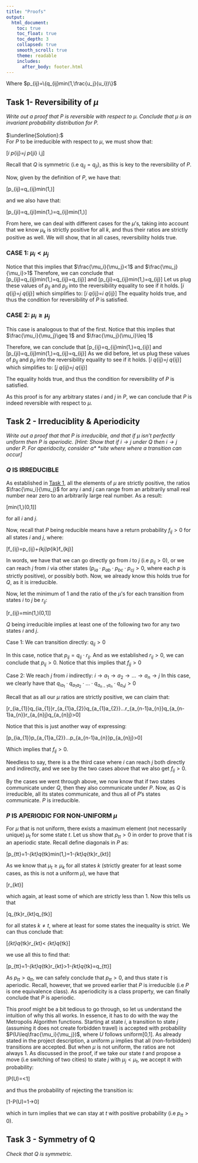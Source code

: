 ```yaml
---
title: "Proofs"
output:
  html_document:
    toc: true
    toc_float: true
    toc_depth: 3
    collapsed: true
    smooth_scroll: true
    theme: readable
    includes:
      after_body: footer.html
---
```

Where $p_{ij}=\{q_{ij}min(1,\frac{u_j}{u_i})\}$

## Task 1- Reversibility of $\mu$
*Write out a proof that P is reversible with respect to $\mu$. Conclude that $\mu$ is an invariant probability distribution for P.*
<br><br>
$\underline{Solution}:$
<br>
For $P$ to be irreducible with respect to $\mu$, we must show that:

\[\mu_i p_{ij}=\mu_j p_{ji} \hspace{.5cm} \forall \hspace{.1cm} i,j\]

Recall that $Q$ is symmetric (i.e $q_{ij}=q_{ji}$), as this is key to the reversibility of $P$.

Now, given by the definition of $P$, we have that:

\[p_{ij}=q_{ij}min(1,\frac{\mu_j}{\mu_i})\]

and we also have that: 

\[p_{ji}=q_{ji}min(1,\frac{\mu_i}{\mu_j})=q_{ij}min(1,\frac{\mu_i}{\mu_j})\]

From here, we can deal with different cases for the $\mu$'s, taking into account that we know $\mu_k$ is strictly positive for all $k$, and thus their ratios are strictly positive as well. We will show, that in all cases, reversibility holds true. 

### CASE 1: $\mu_i<\mu_j$
    
Notice that this implies that $\frac{\mu_i}{\mu_j}<1$ and $\frac{\mu_j}{\mu_i}>1$
Therefore, we can conclude that
\[p_{ij}=q_{ij}min(1,\frac{\mu_j}{\mu_i})=q_{ij}\cdot 1=q_{ij}\]
and \[p_{ji}=q_{ij}min(1,\frac{\mu_i}{\mu_j})=q_{ij}\frac{\mu_i}{\mu_j}\]
Let us plug these values of $p_{ij}$ and $p_{ji}$ into the reversibility equality to see if it holds.
\[\mu_i q_{ij}=\mu_j q_{ij}\frac{\mu_i}{\mu_j}\]
which simplifies to:
\[\mu_i q_{ij}=\mu_i q_{ij}\]
The equality holds true, and thus the condition for reversibility of $P$ is satisfied.

    
### CASE 2: $\mu_i\geq\mu_j$
    
This case is analogous to that of the first.
Notice that this implies that $\frac{\mu_i}{\mu_j}\geq 1$ and $\frac{\mu_j}{\mu_i}\leq 1$

Therefore, we can conclude that
\[p_{ij}=q_{ij}min(1,\frac{\mu_j}{\mu_i})=q_{ij}\frac{\mu_j}{\mu_i}\]
and \[p_{ji}=q_{ij}min(1,\frac{\mu_i}{\mu_j})=q_{ij}\cdot 1=q_{ij}\]
As we did before, let us plug these values of $p_{ij}$ and $p_{ji}$ into the reversibility equality to see if it holds.
\[\mu_i q_{ij}\frac{\mu_j}{\mu_i}=\mu_j q_{ij}\]
which simplifies to:
    \[\mu_j q_{ij}=\mu_j q_{ij}\]
    
The equality holds true, and thus the condition for reversibility of $P$ is satisfied.
    
As this proof is for any arbitrary states $i$ and $j$ in $P$, we can conclude that $P$ is indeed reversible with respect to $\mu$.


## Task 2 - Irreduciblity & Aperiodicity 

*Write out a proof that that $P$ is irreducible, and that if $\mu$ isn't perfectly uniform then* 
*P is aperiodic. [Hint: Show that if $i \to j$ under $Q$ then $i \to j$ under $P$. For aperidocity, consider a* *site where where a transition can occur]*

### $Q$ IS IRREDUCIBLE

As established in [Task 1](#task-1--reversibility-of-mu), all the elements of $\mu$ are strictly positive, the ratios $\frac{\mu_i}{\mu_j}$ for any $i$ and $j$ can range from an arbitrarily small real number near zero to an arbitrarily large real number. As a result:

\[min(1,\frac{\mu_i}{\mu_j})\in(0,1]\]

for all $i$ and $j$.


Now, recall that $P$ being reducible means have a return probability $f_{ij}>0$ for all states $i$ and $j$, where:

\[f_{ij}=p_{ij}+\sum_{k\neq j}p_{ik}f_{kj}\]

In words, we have that we can go directly go from $i$ to $j$ (i.e $p_{ij}>0$), or we can reach $j$ from $i$ via other states ($p_{ia}\cdot p_{ab}\cdot p_{bc}\cdot p_{cj}>0$, where each $p$ is strictly positive), or possibly both. Now, we already know this holds true for $Q$, as it is irreducible. 


Now, let the minimum of 1 and the ratio of the $\mu$'s for each transition from states $i$ to $j$ be $r_{ij}$:

\[r_{ij}=min(1,\frac{\mu_i}{\mu_j})\in(0,1]\] 

$Q$ being irreducible implies at least one of the following two for any two states $i$ and $j$.


Case 1: We can transition directly: $q_{ij}>0$

In this case, notice that $p_{ij}=q_{ij}\cdot r_{ij}$. And as we established $r_{ij}>0$, we can conclude that $p_{ij}>0$. Notice that this implies that $f_{ij}>0$
    
Case 2: We reach $j$ from $i$ indirectly: $i\to a_1 \to a_2 \to ... \to a_n \to j$
In this case, we clearly have that $q_{ia_{1}}\cdot q_{a_{1}a_{2}}\cdot ...\cdot q_{a_{n-1}a_{n}}\cdot q_{a_{n}j}>0$
    
Recall that as all our $\mu$ ratios are strictly positive, we can claim that:
    
    
\[r_{ia_{1}}q_{ia_{1}}\cdot r_{a_{1}a_{2}}q_{a_{1}a_{2}}\cdot ...\cdot r_{a_{n-1}a_{n}}q_{a_{n-1}a_{n}}\cdot r_{a_{n}j}q_{a_{n}j}>0\]
    
Notice that this is just another way of expressing:
    
\[p_{ia_{1}}\cdot p_{a_{1}a_{2}}\cdot ...\cdot p_{a_{n-1}a_{n}}\cdot p_{a_{n}j}>0\]
    
Which implies that $f_{ij}>0$.
    


Needless to say, there is a the third case where $i$ can reach $j$ both directly and indirectly, and we see by the two cases above that we also get $f_{ij}>0$.

By the cases we went through above, we now know that if two states communicate under $Q$, then they also communicate under $P$. Now, as $Q$ is irreducible, all its states communicate, and thus all of $P$'s states communicate. $P$ is irreducible.



### $P$ IS APERIODIC FOR NON-UNIFORM $\mu$ 

For $\mu$ that is not uniform, there exists a maximum element (not necessarily unique) $\mu_t$ for some state $t$. Let us show that $p_{tt}>0$ in order to prove that $t$ is an aperiodic state. Recall define diagonals in $P$ as:

\[p_{tt}=1-\sum_{k\neq t}q_{tk}\cdot min(1,\frac{\mu_k}{\mu_t})=1-\sum_{k\neq t}q_{tk}\cdot r_{kt}\]

As we know that $\mu_t \geq \mu_k$ for all states $k$ (strictly greater for at least some cases, as this is not a uniform $\mu$), we have that

\[r_{kt}\leq 1\]

which again, at least some of which are strictly less than 1. Now this tells us that

\[q_{tk}\cdot r_{kt}\leq q_{tk}\]

for all states $k\neq t$, where at least for some states the inequality is strict. We can thus conclude that:

\[\sum_{k\neq t}q_{tk}\cdot r_{kt}< \sum_{k\neq t}q_{tk}\]

we use all this to find that:

\[p_{tt}=1-\sum_{k\neq t}q_{tk}\cdot r_{kt}>1-\sum_{k\neq t}q_{tk}=q_{tt}\]

As $p_{tt}>q_{tt}$, we can safely conclude that $p_{tt}>0$, and thus state $t$ is aperiodic. Recall, however, that we proved earlier that $P$ is irreducible (i.e $P$ is one equivalence class). As aperiodicity is a class property, we can finally conclude that $P$ is aperiodic.

This proof might be a bit tedious to go through, so let us understand the intuition of why this all works. In essence, it has to do with the way the Metropolis Algorithm functions. Starting at state $i$, a transition to state $j$ (assuming it does not create forbidden travel) is accepted with probability $P(U\leq\frac{\mu_i}{\mu_j})$, where $U$ follows uniform[0,1]. As already stated in the project description, a uniform $\mu$ implies that all (non-forbidden) transitions are accepted. But when $\mu$ is not uniform, the ratios are not always 1. As discussed in the proof, if we take our state $t$ and propose a move (i.e switching of two cities) to state $j$ with $\mu_j<\mu_t$, we accept it with probability:

\[P(U\leq\frac{\mu_j}{\mu_t})=\frac{\mu_j}{\mu_t}<1\]

and thus the probability of rejecting the transition is:

\[1-P(U\leq\frac{\mu_j}{\mu_t})=1-\frac{\mu_j}{\mu_t}>0\]

which in turn implies that we can stay at $t$ with positive probability (i.e $p_{tt}>0$).


## Task 3 - Symmetry of Q
*Check that $Q$ is symmetric.*
<br>

<div class="tocify-extend-page" data-unique="tocify-extend-page" style="height: 0;"></div>
